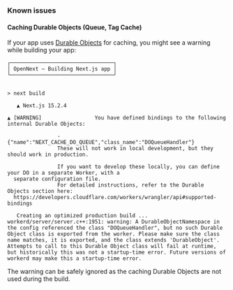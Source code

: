### Known issues

#### Caching Durable Objects (Queue, Tag Cache)

If your app uses [Durable Objects](https://developers.cloudflare.com/durable-objects/) for caching, you might see a warning while building your app:

```text
┌─────────────────────────────────┐
│ OpenNext — Building Next.js app │
└─────────────────────────────────┘


> next build

   ▲ Next.js 15.2.4

▲ [WARNING] 				You have defined bindings to the following internal Durable Objects:

  				- {"name":"NEXT_CACHE_DO_QUEUE","class_name":"DOQueueHandler"}
  				These will not work in local development, but they should work in production.

  				If you want to develop these locally, you can define your DO in a separate Worker, with a
  separate configuration file.
  				For detailed instructions, refer to the Durable Objects section here:
  https://developers.cloudflare.com/workers/wrangler/api#supported-bindings

   Creating an optimized production build ...
workerd/server/server.c++:1951: warning: A DurableObjectNamespace in the config referenced the class "DOQueueHandler", but no such Durable Object class is exported from the worker. Please make sure the class name matches, it is exported, and the class extends 'DurableObject'. Attempts to call to this Durable Object class will fail at runtime, but historically this was not a startup-time error. Future versions of workerd may make this a startup-time error.
```

The warning can be safely ignored as the caching Durable Objects are not used during the build.
